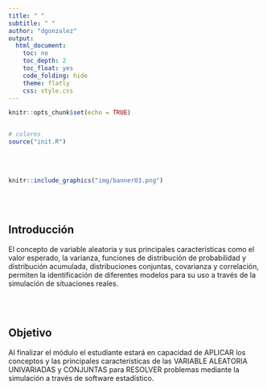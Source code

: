 ```yaml
---
title: " "
subtitle: " "
author: "dgonzalez"
output:
  html_document:
    toc: no
    toc_depth: 2
    toc_float: yes
    code_folding: hide
    theme: flatly
    css: style.css
---
```


```r
knitr::opts_chunk$set(echo = TRUE)


# colores
source("init.R")

```

<br/><br/>

```r
knitr::include_graphics("img/banner03.png")
```

<br/><br/>

 <div class="highlight-box">
 
# **Introducción**

El concepto de variable  aleatoria  y sus principales características como el  valor esperado, la varianza, funciones de  distribución de  probabilidad y distribución  acumulada, distribuciones conjuntas, covarianza y correlación, permiten la identificación de diferentes modelos para su  uso a través de la simulación de situaciones reales. 

</div>

<br/><br/>

<div class="highlight-box">

# **Objetivo**

Al finalizar el módulo el estudiante estará en capacidad de APLICAR los conceptos y las principales características  de las VARIABLE ALEATORIA UNIVARIADAS y CONJUNTAS para RESOLVER problemas mediante la simulación a través de software estadístico.


</div>

<br/><br/><br/>


<!-- # **Mapa** -->

<!-- ![](img/mapU3.png) -->
